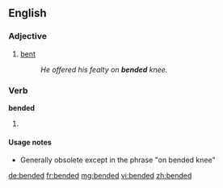 ==English==

===Adjective===
{{en-adj|-}}

# {{archaic}} [[bent]]
#: ''He offered his fealty on '''bended''' knee.''

===Verb===
'''bended'''

# {{archaic}} {{past of|bend}}

====Usage notes====
* Generally obsolete except in the phrase "on bended knee"

[[de:bended]]
[[fr:bended]]
[[mg:bended]]
[[vi:bended]]
[[zh:bended]]